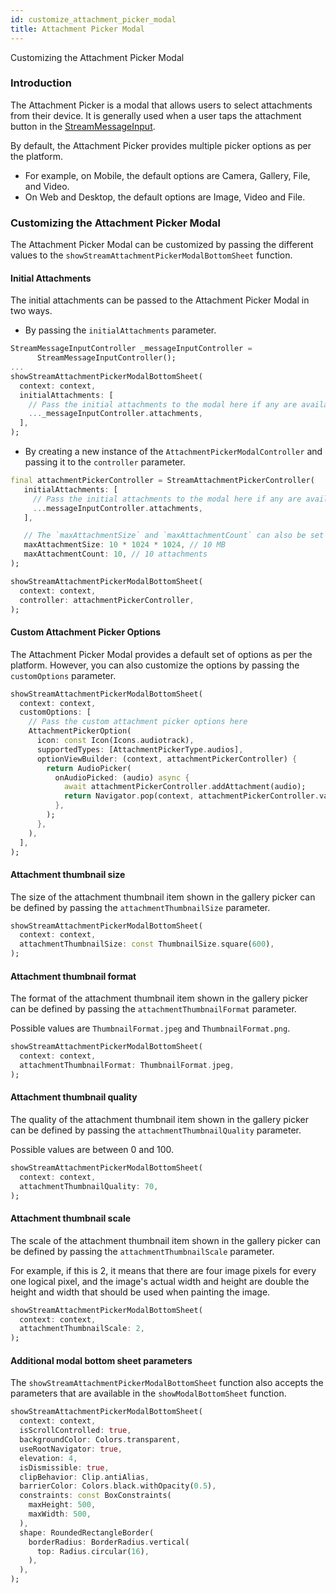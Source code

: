 ```yaml
---
id: customize_attachment_picker_modal
title: Attachment Picker Modal
---
```


Customizing the Attachment Picker Modal

### Introduction

The Attachment Picker is a modal that allows users to select attachments from their device.
It is generally used when a user taps the attachment button in the [StreamMessageInput](../../03-stream_chat_flutter/stream_message_input.mdx).

By default, the Attachment Picker provides multiple picker options as per the platform.
- For example, on Mobile, the default options are Camera, Gallery, File, and Video.
- On Web and Desktop, the default options are Image, Video and File.

### Customizing the Attachment Picker Modal

The Attachment Picker Modal can be customized by passing the different values to the `showStreamAttachmentPickerModalBottomSheet` function.

#### Initial Attachments

The initial attachments can be passed to the Attachment Picker Modal in two ways.

 * By passing the `initialAttachments` parameter.

 ```dart
 StreamMessageInputController _messageInputController =
       StreamMessageInputController();
 ...
 showStreamAttachmentPickerModalBottomSheet(
   context: context,
   initialAttachments: [
     // Pass the initial attachments to the modal here if any are available already (optional)
     ..._messageInputController.attachments,
   ],
 );
 ```

 * By creating a new instance of the `AttachmentPickerModalController` and passing it to the `controller` parameter.

 ```dart
 final attachmentPickerController = StreamAttachmentPickerController(
    initialAttachments: [
      // Pass the initial attachments to the modal here if any are available already (optional)
      ...messageInputController.attachments,
    ],

    // The `maxAttachmentSize` and `maxAttachmentCount` can also be set while creating a controller.
    maxAttachmentSize: 10 * 1024 * 1024, // 10 MB
    maxAttachmentCount: 10, // 10 attachments
 );

 showStreamAttachmentPickerModalBottomSheet(
   context: context,
   controller: attachmentPickerController,
 );
 ```

#### Custom Attachment Picker Options

The Attachment Picker Modal provides a default set of options as per the platform.
However, you can also customize the options by passing the `customOptions` parameter.

 ```dart
 showStreamAttachmentPickerModalBottomSheet(
   context: context,
   customOptions: [
     // Pass the custom attachment picker options here
     AttachmentPickerOption(
       icon: const Icon(Icons.audiotrack),
       supportedTypes: [AttachmentPickerType.audios],
       optionViewBuilder: (context, attachmentPickerController) {
         return AudioPicker(
           onAudioPicked: (audio) async {
             await attachmentPickerController.addAttachment(audio);
             return Navigator.pop(context, attachmentPickerController.value);
           },
         );
       },
     ),
   ],
 );
 ```

#### Attachment thumbnail size

The size of the attachment thumbnail item shown in the gallery picker can be defined by passing the `attachmentThumbnailSize` parameter.

 ```dart
 showStreamAttachmentPickerModalBottomSheet(
   context: context,
   attachmentThumbnailSize: const ThumbnailSize.square(600),
 );
 ```

#### Attachment thumbnail format

The format of the attachment thumbnail item shown in the gallery picker can be defined by passing the `attachmentThumbnailFormat` parameter.

Possible values are `ThumbnailFormat.jpeg` and `ThumbnailFormat.png`.

 ```dart
 showStreamAttachmentPickerModalBottomSheet(
   context: context,
   attachmentThumbnailFormat: ThumbnailFormat.jpeg,
 );
 ```

#### Attachment thumbnail quality

The quality of the attachment thumbnail item shown in the gallery picker can be defined by passing the `attachmentThumbnailQuality` parameter.

Possible values are between 0 and 100.

 ```dart
 showStreamAttachmentPickerModalBottomSheet(
   context: context,
   attachmentThumbnailQuality: 70,
 );
 ```

#### Attachment thumbnail scale

The scale of the attachment thumbnail item shown in the gallery picker can be defined by passing the `attachmentThumbnailScale` parameter.

For example, if this is 2, it means that there are four image pixels for every one logical pixel, and the image's actual width and height are
double the height and width that should be used when painting the image.

 ```dart
 showStreamAttachmentPickerModalBottomSheet(
   context: context,
   attachmentThumbnailScale: 2,
 );
 ```

#### Additional modal bottom sheet parameters

The `showStreamAttachmentPickerModalBottomSheet` function also accepts the parameters that are available in the `showModalBottomSheet` function.

 ```dart
 showStreamAttachmentPickerModalBottomSheet(
   context: context,
   isScrollControlled: true,
   backgroundColor: Colors.transparent,
   useRootNavigator: true,
   elevation: 4,
   isDismissible: true,
   clipBehavior: Clip.antiAlias,
   barrierColor: Colors.black.withOpacity(0.5),
   constraints: const BoxConstraints(
     maxHeight: 500,
     maxWidth: 500,
   ),
   shape: RoundedRectangleBorder(
     borderRadius: BorderRadius.vertical(
       top: Radius.circular(16),
     ),
   ),
 );
 ```






